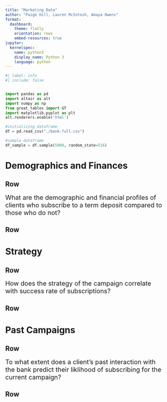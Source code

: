 ---
title: "Marketing Data"
author: "Paige Hill, Lauren McIntosh, Amaya Owens"
format:
  dashboard:
    theme: flatly
    orientation: rows
    embed-resources: true
jupyter:
  kernelspec:
    name: python3
    display_name: Python 3
    language: python
---

```{python}
#| label: info
#| include: false


import pandas as pd
import altair as alt
import numpy as np
from great_tables import GT
import matplotlib.pyplot as plt
alt.renderers.enable('html')

#initializing dataframe
df = pd.read_csv("./bank-full.csv")

#sample dataframe
df_sample = df.sample(5000, random_state=516)

```
# Demographics and Finances
## Row {height="60px"}
<div style="font-size: 15pt">What are the demographic and financial profiles of clients who subscribe to a term deposit compared to those who do not?</div>

## Row


# Strategy

## Row {height="60px"}
<div style="font-size: 15pt">How does the strategy of the campaign correlate with success rate of subscriptions?</div>

## Row 

# Past Campaigns
## Row {height="60px"}
<div style="font-size: 15pt"> To what extent does a client's past interaction with the bank predict their liklihood of subscribing for the current campaign? </div>

## Row
